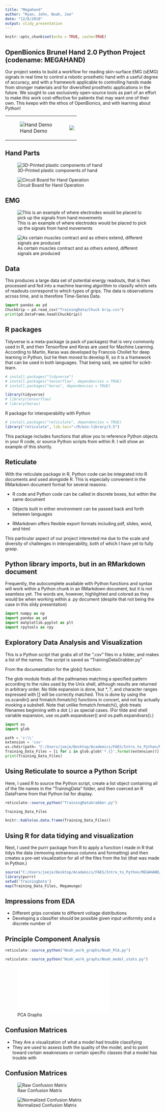 ---
title: "Megahand"
author: "Ryan, John, Noah, Joe"
date: "12/6/2018"
output: slidy_presentation
---

```{r setup, include=FALSE, cache=TRUE}
knitr::opts_chunk$set(echo = TRUE, cache=TRUE)
```

## OpenBionics Brunel Hand 2.0 Python Project (codename: MEGAHAND)

Our project seeks to build a workflow for reading skin-surface EMG (sEMG) signals in real time to control a robotic prosthetic hand with a useful degree of accuracy, and with a framework applicable to controlling hands made from stronger materials and for diversified prosthetic applications in the future. We sought to use exclusively open-source tools as part of an effort to make this work cost-effective for patients that may want one of their own. This keeps with the ethos of OpenBionics, and with learning about Python!

<table>
<tr>
<td>![Hand Demo](Hand_Demo.gif)</td><td>![](Hand_Demo2.gif)</td>
</tr></table>

## Hand Parts 

![3D-Printed plastic components of hand](3dp_parts.png)

![Circuit Board for Hand Operation](Chestnut_Board.jpg)

## EMG

![This is an example of where electrodes would be placed to pick up the signals from hand movements](Electrode_Placement.jpg)

![As certain muscles contract and as others extend, different signals are produced](EMG_Explanation.gif)

## Data

This produces a large data set of potential energy readouts, that is then processed and fed into a machine learning algorithm to classify which sets of readouts correspond to which types of grips. The data is observations across time, and is therefore Time-Series Data. 

```{python}
import pandas as pd
ChuckGrip = pd.read_csv("TrainingData/Chuck Grip.csv")
print(pd.DataFrame.head(ChuckGrip))
```


## R packages

Tidyverse is a meta-package (a pack of packages) that is very commonly used in R, and then Tensorflow and Keras are used for Machine Learning. According to Martin, Keras was developed by Francois Chollet for deep learning in Python, but he then moved to develop  R, so it is a framework that can be used in both languages. That being said, we opted for scikit-learn.

```{r}
# install.packages("tidyverse")
# install.packages("tensorflow", dependencies = TRUE)
# install.packages("keras", dependencies = TRUE)

library(tidyverse)
# library(tensorflow)
# library(keras)
```

R package for interoperability with Python

```{r}
# install.packages("reticulate", dependencies = TRUE)
library("reticulate", lib.loc="~/R/win-library/3.5")
```

This package includes functions that allow you to reference Python objects in your R code, or source Python scripts from within R. I will show an example of this shortly.


## Reticulate

With the reticulate package in R, Python code can be integrated into R documents and used alongside R. This is especially convenient in the RMarkdown document format for several reasons:

* R code and Python code can be called in discrete boxes, but within the same document

* Objects built in either environment can be passed back and forth between languages

* RMarkdown offers flexible export formats including pdf, slides, word, and html

This particular aspect of our project interested me due to the scale and diversity of challenges in interoperability, both of which I have yet to fully grasp.

## Python library imports, but in an RMarkdown document

Frequently, the autocomplete available with Python functions and syntax will work within a Python chunk in an RMarkdown document, but it is not seamless yet. The words are, however, highlighted and colored as they would be when working within a .py document (despite that not being the case in this slidy presentation)
```{python}
import numpy as np
import pandas as pd
import matplotlib.pyplot as plt
import rpytools as rpy
```

## Exploratory Data Analysis and Visualization

This is a Python script that grabs all of the ".csv" files in a folder, and makes a list of the names. The script is saved as "TrainingDataGrabber.py"

From the documentation for the glob() function:

The glob module finds all the pathnames matching a specified pattern according to the rules used by the Unix shell, although results are returned in arbitrary order. No tilde expansion is done, but *, ?, and character ranges expressed with [] will be correctly matched. This is done by using the os.scandir() and fnmatch.fnmatch() functions in concert, and not by actually invoking a subshell. Note that unlike fnmatch.fnmatch(), glob treats filenames beginning with a dot (.) as special cases. (For tilde and shell variable expansion, use os.path.expanduser() and os.path.expandvars().)
```{python, eval = FALSE}
import os
import glob

path = 'c:\\'
extension = 'csv'
os.chdir(path= "C:/Users/joeje/Desktop/Academics/FAES/Intro_to_Python/MEGAHAND/TrainingData")
Training_Data_Files = [i for i in glob.glob('*.{}'.format(extension))]
print(Training_Data_Files)
```

## Using Reticulate to source a Python Script

Here, I used R to source the Python script, create a list object containing all of the file names in the "TrainingData" folder, and then coerced an R DataFrame from that Python list for display.

```{r, warning = FALSE}
reticulate::source_python("TrainingDataGrabber.py")

Training_Data_Files

knitr::kable(as.data.frame(Training_Data_Files))
```

## Using R for data tidying and visualization

Next, I used the purrr package from R to apply a function I made in R that tidys the data (removing extraneous columns and formatting) and then creates a pre-set visualization for all of the files from the list (that was made in Python.)

```{r message=FALSE, warning=FALSE}
source("C:/Users/joeje/Desktop/Academics/FAES/Intro_to_Python/MEGAHAND/Megamunge_Jitter.R")
library(purrr)
setwd('TrainingData')
map(Training_Data_Files, Megamunge)
```

## Impressions from EDA

* Different grips correlate to different voltage distributions
* Developing a classifier should be possible given input uniformity and a discrete number of 

## Principle Component Analysis

```{r eval=FALSE}
reticulate::source_python("Noah_work_graphs/Noah_PCA.py")

reticulate::source_python("Noah_work_graphs/Noah_model_stats.py")
```

![PCA Graphs](Noah_work_graphs/Noah_PCA_Graphs.pdf)

## Confusion Matrices

* They Are a visualization of what a model had trouble classifying
* They are used to assess both the quality of the model, and to point toward certain weaknesses or certain specific classes that a model has trouble with

## Confusion Matrices
![Raw Confusion Matrix](Confusion_Matrix/Final_Figure_1_raw.png)

![Normalized Confusion Matrix](Confusion_Matrix/Final_Figure_1_normalized.png)
